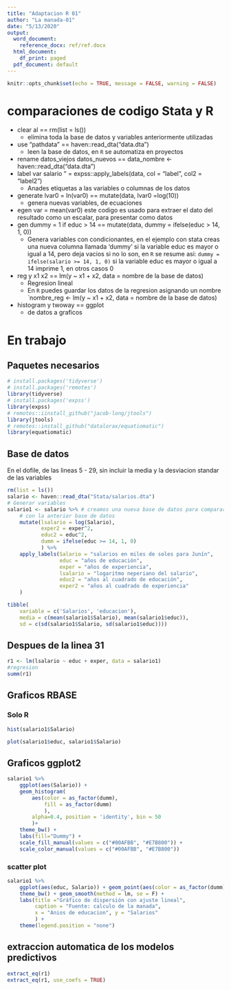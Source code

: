 ```yaml
---
title: "Adaptacion R 01"
author: "La manada-01"
date: "5/13/2020"
output:
  word_document:
    reference_docx: ref/ref.docx
  html_document:
    df_print: paged
  pdf_document: default
---
```


```r
knitr::opts_chunk$set(echo = TRUE, message = FALSE, warning = FALSE)
```
# comparaciones de codigo Stata y R

- clear al == rm(list = ls())
    - elimina toda la base de datos y variables anteriormente utilizadas 
- use "pathdata" == haven::read_dta("data.dta")
    - leen la base de datos, en `R` se automatiza en proyectos
- rename datos_viejos datos_nuevos == data_nombre <- haven::read_dta("data.dta")
- label var salario " = expss::apply_labels(data, col = "label", col2 = "label2")
    - Anades etiquetas a las variables o columnas de los datos
- generate lvar0 = ln(var0) == mutate(data, lvar0 =log(10))
    - genera nuevas variables, de ecuaciones
- egen var = mean(var0)  este codigo es usado para extraer el dato del resultado como un escalar, para presentar como datos
- gen dummy = 1 if educ > 14 == mutate(data, dummy = ifelse(educ > 14, 1, 0))
    - Genera variables con condicionantes, en el ejemplo con stata creas una nueva columna llamada 'dummy' si la variable educ es mayor o igual a 14, pero deja vacios si no lo son, en `R` se resume asi: `dummy = ifelse(salario >= 14, 1, 0)` si la variable educ es mayor o igual a 14
imprime 1, en otros casos 0 

- reg y x1 x2 == lm(y ~ x1 + x2, data = nombre de la base de datos)
    - Regresion lineal 
    - En `R` puedes guardar los datos de la regresion asignando un nombre `nombre_reg <- lm(y ~ x1 + x2, data = nombre de la base de datos)
    
- histogram y twoway == ggplot 
    - de datos a graficos
    
# En trabajo 
## Paquetes necesarios

```r
# install.packages('tidyverse')
# install.packages('remotes')
library(tidyverse)
# install.packages('expss')
library(expss)
# remotes::iinstall_github("jacob-long/jtools")
library(jtools)
# remotes::install_github("datalorax/equatiomatic")
library(equatiomatic)
```

## Base de datos

En el dofile, de las lineas 5 - 29, sin incluir la media y la desviacion standar de las variables

```r
rm(list = ls())
salario <- haven::read_dta("Stata/salarios.dta")
# Generar variables 
salario1 <- salario %>% # creamos una nueva base de datos para comparar
    # con la anterior base de datos
    mutate(lsalario = log(Salario),
           exper2 = exper^2,
           educ2 = educ^2,
           dumm = ifelse(educ >= 14, 1, 0)
           ) %>% 
    apply_labels(Salario = "salarios en miles de soles para Junín", 
                 educ = "años de educación", 
                 exper = "años de experiencia",
                 lsalario = "logaritmo neperiano del salario",
                 educ2 = "años al cuadrado de educación", 
                 exper2 = "años al cuadrado de experiencia"
    )

tibble(
    variable = c('Salarios', 'educacion'), 
    media = c(mean(salario1$Salario), mean(salario1$educ)),
    sd = c(sd(salario1$Salario, sd(salario1$educ))))
```

## Despues de la linea 31

```r
r1 <- lm(lsalario ~ educ + exper, data = salario1)
#regresion
summ(r1)
```

## Graficos RBASE

### Solo R 

```r
hist(salario1$Salario)
```

```r
plot(salario1$educ, salario1$Salario)
```

## Graficos ggplot2


```r
salario1 %>% 
    ggplot(aes(Salario)) + 
    geom_histogram(
        aes(color = as_factor(dumm),
            fill = as_factor(dumm)
            ), 
        alpha=0.4, position = 'identity', bin = 50
        )+
    theme_bw() +
    labs(fill="Dummy") + 
    scale_fill_manual(values = c("#00AFBB", "#E7B800")) +
    scale_color_manual(values = c("#00AFBB", "#E7B800")) 
```

### scatter plot

```r
salario1 %>% 
    ggplot(aes(educ, Salario)) + geom_point(aes(color = as_factor(dumm))) + 
    theme_bw() + geom_smooth(method = lm, se = F) + 
    labs(title ="Gráfico de dispersión con ajuste lineal", 
         caption = "Fuente: calculo de la manada", 
         x = "Anios de educacion", y = "Salarios" 
         ) + 
    theme(legend.position = "none")
```

## extraccion automatica de los modelos predictivos 

```r
extract_eq(r1)
extract_eq(r1, use_coefs = TRUE)
```

